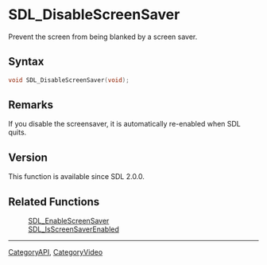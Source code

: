 = SDL_DisableScreenSaver =

Prevent the screen from being blanked by a screen saver.

== Syntax ==

<syntaxhighlight lang='c'>
void SDL_DisableScreenSaver(void);
</syntaxhighlight>

== Remarks ==

If you disable the screensaver, it is automatically re-enabled when SDL
quits.

== Version ==

This function is available since SDL 2.0.0.



== Related Functions ==

:[[SDL_EnableScreenSaver]]
:[[SDL_IsScreenSaverEnabled]]

----
[[CategoryAPI]], [[CategoryVideo]]


